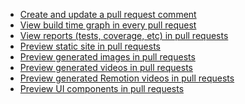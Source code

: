 * [Create and update a pull request comment](/docs/tutorials/create-and-update-comment)
* [View build time graph in every pull request](/docs/tutorials/build-runtimes)
* [View reports (tests, coverage, etc) in pull requests](/docs/tutorials/view-reports)
* [Preview static site in pull requests](/docs/tutorials/preview-static-site)
* [Preview generated images in pull requests](/docs/tutorials/preview-images)
* [Preview generated videos in pull requests](/docs/tutorials/preview-videos)
* [Preview generated Remotion videos in pull requests](/docs/tutorials/preview-remotion)
* [Preview UI components in pull requests](/docs/tutorials/preview-components)
